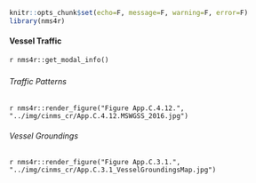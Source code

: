 ```r
knitr::opts_chunk$set(echo=F, message=F, warning=F, error=F)
library(nms4r)
```

#### Vessel Traffic

`r nms4r::get_modal_info()`

##### {.tabset}

###### Traffic Patterns

`r nms4r::render_figure("Figure App.C.4.12.", "../img/cinms_cr/App.C.4.12.MSWGSS_2016.jpg")`

###### Vessel Groundings

`r nms4r::render_figure("Figure App.C.3.1.", "../img/cinms_cr/App.C.3.1_VesselGroundingsMap.jpg")`

